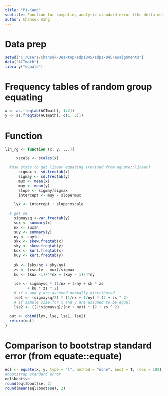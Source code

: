 ```yaml
---
title: "P1-Kang"
subtitle: Function for computing analytic standard error (the delta method) of linear equating using random group desing
author: Chansuk Kang
---
```


# Data prep
```r
setwd("C:/Users/Chansuk/Desktop/edps845/edps-845/assignments")
data("ACTmath")
library("equate")
```

# Frequency tables of random group equating
```r
x <- as.freqtab(ACTmath[, 1:2])
y <- as.freqtab(ACTmath[, c(1, 3)])
```

# Function
```r
lin_rg <- function (x, y, ...){

     xscale <- scales(x)

  #use stats to get linear equating (revised from equate::linear)
      sigmax <- sd.freqtab(x)
      sigmay <- sd.freqtab(y)
      mux <- mean(x)
      muy <- mean(y)
      slope <- sigmay/sigmax
      intercept <- muy - slope*mux

    lyx <- intercept + slope*xscale
   
  # get se
    sigmaysq <-var.freqtab(y)
    sux <- summary(x)
    nx <- sux$n
    suy <- summary(y)
    ny <- suy$n
    skx <- skew.freqtab(x)
    sky <- skew.freqtab(y)
    kux <- kurt.freqtab(x)
    kuy <- kurt.freqtab(y)
    
    sk <- (skx/nx + sky/ny)
    zs <- (xscale - mux)/sigmax
    ku <- (kux -1)/4*nx + (kuy - 1)/4*ny
    
    lse <- sigmaysq * (1/nx + 1/ny + sk * zs
          + ku * zs ^ 2)
    # if x and y are assumed normally distributed
    lse1 <- (sigmaysq/2) * (1/nx + 1/ny) * (2 + zs ^ 2)
    # if sample size for x and y are assumed to be equal
    lse2 <- ((2*sigmaysq)/(nx + ny)) * (2 + zs ^ 2)
    
  out <- cbind(lyx, lse, lse1, lse2)
  return(out)
}
```

# Comparison to bootstrap standard error (from equate::equate)
```r
eql <- equate(x, y, type = "l", method = "none", boot = T, reps = 100)
#bootstrap standard error
eql$boot$se
round(eql$boot$se, 2)
round(mean(eql$boot$se), 2)
```

